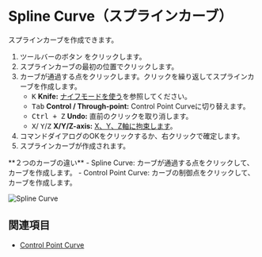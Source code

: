 
# Spline Curve（スプラインカーブ）

<Reference shortcut="" command="Spline Curve" button="ツールバー" />

スプラインカーブを作成できます。

1. ツールバーのボタン <ButtonIcon type="button-spline-curve" /> をクリックします。
2. スプラインカーブの最初の位置でクリックします。
3. カーブが通過する点をクリックします。クリックを繰り返してスプラインカーブを作成します。
   - <kbd>K</kbd> **Knife:** [ナイフモードを使う](./sketching-essentials#use-knife-mode)を参照してください。
   - <kbd>Tab</kbd> **Control /  Through-point:** Control Point Curveに切り替えます。
   - <kbd>Ctrl + Z</kbd> **Undo:** 直前のクリックを取り消します。
   - <kbd>X</kbd>/ <kbd>Y</kbd>/<kbd>Z</kbd> **X/Y/Z-axis:** [X、Y、Z軸に拘束します](./sketching-essentials#constrain-to-an-axis)。
4. コマンドダイアログのOKをクリックするか、右クリックで確定します。
5. スプラインカーブが作成されます。

<Callout type="info" emoji="💡">
**２つのカーブの違い**
- Spline Curve: カーブが通過する点をクリックして、カーブを作成します。
- Control Point Curve: カーブの制御点をクリックして、カーブを作成します。
</Callout>

![Spline Curve](/img/spline-curve.gif)

## 関連項目
- [Control Point Curve](./control-point-curve)








